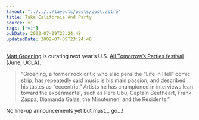 ```yaml
---
layout: "../../../layouts/posts/post.astro"
title: Take California And Party
source: v1
tags: ["v1"]
pubDate: 2002-07-09T23:24:48
updatedDate: 2002-07-09T23:24:48
---
```


[Matt Groening][1] is curating next year&#8217;s U.S. [All Tomorrow&#8217;s Parties festival][2] (June, UCLA).

> &#8220;Groening, a former rock critic who also pens the &#8220;Life in Hell&#8221; comic strip, has repeatedly said music is his main passion, and described his tastes as &#8220;eccentric.&#8221; Artists he has championed in interviews lean toward the experimental, such as Pere Ubu, Captain Beefheart, Frank Zappa, Diamanda Galas, the Minutemen, and the Residents.&#8221;

No line-up announcements yet but must&#8230; go&#8230;!

[1]: http://www.salon.com/people/bc/2001/01/30/groening/?x "Salon.com People: Matt Groening"
[2]: http://www.wayahead.com/atp/ "official All Tomorrow's Parties website"
